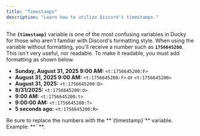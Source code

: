 ```yaml
---
title: "Timestamps"
description: "Learn how to utilize Discord's timestamps."
---
```


The **`{timestamp}`** variable is one of the most confusing variables in Ducky for those who aren't familiar with Discord's formatting style. When using the variable without formatting, you'll receive a number such as **`1756645200`**. This isn't very useful, nor readable. To make it readable, you must add formatting as shown below.

- **Sunday, August 31, 2025 9:00 AM:** `<t:1756645200:F>`
- **August 31, 2025 9:00 AM:** `<t:1756645200:f>` or `<t:1756645200>`
- **August 31, 2025:** `<t:1756645200:D>`
- **8/31/2025:** `<t:1756645200:d>`
- **9:00 AM:** `<t:1756645200:t>`
- **9:00:00 AM:** `<t:1756645200:T>`
- **5 seconds ago:** `<t:1756645200:R>`

<Warning>
  Be sure to replace the numbers with the **`{timestamp}`** variable. Example: **`<t:{timestamp}:R>`**.
</Warning>